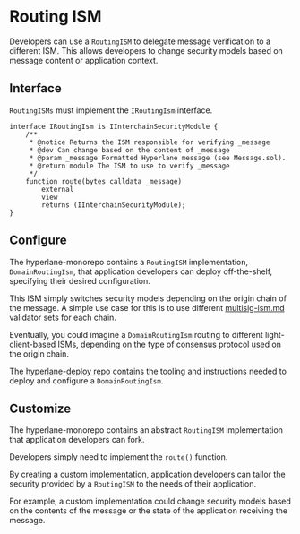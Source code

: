 # Routing ISM

Developers can use a `RoutingISM` to delegate message verification to a different ISM. This allows developers to change security models based on message content or application context.&#x20;

## Interface

`RoutingISMs` must implement the `IRoutingIsm` interface.

```solidity
interface IRoutingIsm is IInterchainSecurityModule {
    /**
     * @notice Returns the ISM responsible for verifying _message
     * @dev Can change based on the content of _message
     * @param _message Formatted Hyperlane message (see Message.sol).
     * @return module The ISM to use to verify _message
     */
    function route(bytes calldata _message)
        external
        view
        returns (IInterchainSecurityModule);
}
```

## Configure

The hyperlane-monorepo contains a `RoutingISM` implementation, `DomainRoutingIsm`, that application developers can deploy off-the-shelf, specifying their desired configuration.

This ISM simply switches security models depending on the origin chain of the message. A simple use case for this is to use different [multisig-ism.md](multisig-ISM.mdx "mention") validator sets for each chain.

Eventually, you could imagine a `DomainRoutingIsm` routing to different light-client-based ISMs, depending on the type of consensus protocol used on the origin chain.

The [hyperlane-deploy repo](https://github.com/hyperlane-xyz/hyperlane-deploy) contains the tooling and instructions needed to deploy and configure a `DomainRoutingIsm`.

## Customize

The hyperlane-monorepo contains an abstract `RoutingISM` implementation that application developers can fork.

Developers simply need to implement the `route()` function.

By creating a custom implementation, application developers can tailor the security provided by a `RoutingISM` to the needs of their application.

For example, a custom implementation could change security models based on the contents of the message or the state of the application receiving the message.

